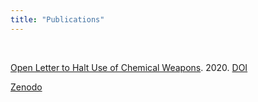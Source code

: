 ```yaml
---
title: "Publications"
---
```


<br>

[Open Letter to Halt Use of Chemical Weapons](article_1.html). 2020. [DOI](https://doi.org/10.5281/zenodo.3978769)

[Zenodo](https://zenodo.org/communities/chemical_weapons_research_consortium/)

<br>
